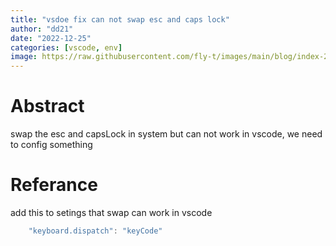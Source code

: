 ```yaml
---
title: "vsdoe fix can not swap esc and caps lock"
author: "dd21"
date: "2022-12-25"
categories: [vscode, env]
image: https://raw.githubusercontent.com/fly-t/images/main/blog/index-2022-12-25-20-14-54.png
---
```


# Abstract

swap the esc and capsLock in system but can not work in vscode, we need to config something

# Referance

add this to setings that swap can work in vscode

```c
    "keyboard.dispatch": "keyCode"
```
